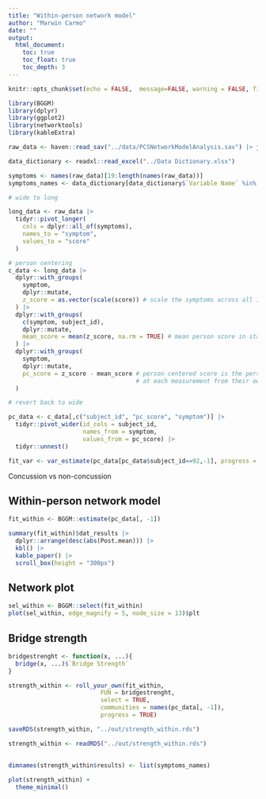 ```yaml
---
title: "Within-person network model"
author: "Marwin Carmo"
date: ""
output:
  html_document:
    toc: true
    toc_float: true
    toc_depth: 3
---
```


```r
knitr::opts_chunk$set(echo = FALSE,  message=FALSE, warning = FALSE, fig.width = 8, fig.height = 5)

library(BGGM)
library(dplyr)
library(ggplot2)
library(networktools)
library(kableExtra)
```


```r
raw_data <- haven::read_sav("../data/PCSNetworkModelAnalysis.sav") |> janitor::clean_names()

data_dictionary <- readxl::read_excel("../Data Dictionary.xlsx")

symptoms <- names(raw_data)[19:length(names(raw_data))]
symptoms_names <- data_dictionary[data_dictionary$`Variable Name` %in% symptoms,]$`Variable Label`
```

```r
# wide to long

long_data <- raw_data |> 
  tidyr::pivot_longer(
    cols = dplyr::all_of(symptoms),
    names_to = "symptom",
    values_to = "score"
  )

# person centering
c_data <- long_data |> 
  dplyr::with_groups(
    symptom,
    dplyr::mutate,
    z_score = as.vector(scale(score)) # scale the symptoms across all individuals and all time points
  ) |> 
  dplyr::with_groups(
    c(symptom, subject_id),
    dplyr::mutate,
    mean_score = mean(z_score, na.rm = TRUE) # mean person score in standardized units
  ) |> 
  dplyr::with_groups(
    symptom,
    dplyr::mutate,
    pc_score = z_score - mean_score # person centered score is the person deviation 
                                    # at each measurement from their own average 
  )

# revert back to wide

pc_data <- c_data[,c("subject_id", "pc_score", "symptom")] |> 
  tidyr::pivot_wider(id_cols = subject_id,
                     names_from = symptom,
                     values_from = pc_score) |>
  tidyr::unnest()

```


```r
fit_var <- var_estimate(pc_data[pc_data$subject_id==92,-1], progress = FALSE)
```

Concussion vs non-concussion


<!-- Do post concussion symptom net differ between history of concussion history or not -->

<!-- control for sex -->

## Within-person network model

```r
fit_within <- BGGM::estimate(pc_data[, -1])
```

```r
summary(fit_within)$dat_results |> 
  dplyr::arrange(desc(abs(Post.mean))) |> 
  kbl() |> 
  kable_paper() |> 
  scroll_box(height = "300px")
```

## Network plot

```r
sel_within <- BGGM::select(fit_within)
plot(sel_within, edge_magnify = 5, node_size = 13)$plt

```

## Bridge strength

```r
bridgestrenght <- function(x, ...){
  bridge(x, ...)$`Bridge Strength`
}
```

```r
strength_within <- roll_your_own(fit_within,
                          FUN = bridgestrenght,
                          select = TRUE,
                          communities = names(pc_data[, -1]),
                          progress = TRUE)

saveRDS(strength_within, "../out/strength_within.rds")
```

```r

strength_within <- readRDS("../out/strength_within.rds")
  
  
dimnames(strength_within$results) <- list(symptoms_names)

plot(strength_within) +
  theme_minimal()
```


